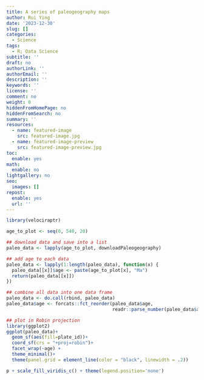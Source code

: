 ```yaml
---
title: A series of paleogeography maps
author: Rui Ying
date: '2023-12-30'
slug: []
categories:
  - Science
tags:
  - R; Data Science
subtitle: ''
draft: no
authorLink: ''
authorEmail: ''
description: ''
keywords: ''
license: ''
comment: no
weight: 0
hiddenFromHomePage: no
hiddenFromSearch: no
summary: ''
resources:
  - name: featured-image
    src: featured-image.jpg
  - name: featured-image-preview
    src: featured-image-preview.jpg
toc:
  enable: yes
math:
  enable: no
lightgallery: no
seo:
  images: []
repost:
  enable: yes
  url: ''
---
```



```r
library(velociraptr)

age_to_plot <- seq(0, 540, 20)

## download data and save into a list
paleo_data <- lapply(age_to_plot, downloadPaleogeography)

## add age to each data
paleo_data <- lapply(1:length(paleo_data), function(x) {
  paleo_data[[x]]$age <- paste(age_to_plot[x], "Ma")
  return(paleo_data[[x]])
})

## combine all data into one data frame
paleo_data <- do.call(rbind, paleo_data)
paleo_data$age <- forcats::fct_reorder(paleo_data$age,
                                       readr::parse_number(paleo_data$age))

## plot in Robin projection
library(ggplot2)
ggplot(paleo_data)+
  geom_sf(aes(fill=plate_id))+
  coord_sf(crs = "+proj=robin")+
  facet_wrap(~age) +
  theme_minimal()+
  theme(panel.grid = element_line(color = "black", linewidth = .2))

p + scale_fill_viridis_c() + theme(legend.position='none')
```

```r
```


